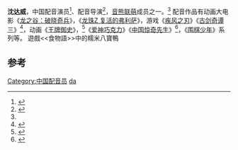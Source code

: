 {{配音演员
|名字 = 沈达威
|暱稱 = 威少、少主
|國籍 = {{PRC}}
|出生地 = {{CHN}}[[上海|上海]]
|生年 = 1984
|生月 = 8
|生日 = 24
|配演語言 = [[中文|中文]]
|代表作 = 《[[围棋少年|围棋少年]]》系列 黑木<br>《[[龙之谷：破晓奇兵|龙之谷：破晓奇兵]]》 兰伯特<br>《[[七龍珠Z_復活的「F」|龙珠Z 复活的弗利萨]]》 [[孙悟空_(七龙珠)|孙悟空]]
}}
'''沈达威'''{{BD|1984年|8月24日}}，中国配音演员<ref name="pcgames">{{Cite web |url=http://jf.pcgames.com.cn/663/6630855.html |title=《疾风之刃》天武僧声优 沈达威介绍 |access-date=2017-02-24 |archive-url=https://web.archive.org/web/20170413154307/http://jf.pcgames.com.cn/663/6630855.html |archive-date=2017-04-13 |dead-url=yes }}</ref>、配音导演<ref>{{Cite web |url=http://www.jpbeta.net/2017/01/d-2017-0105/ |title=《斗破苍穹》动画版1月7日起腾讯视频独占放送 |accessdate=2017-02-24 |archive-date=2017-01-13 |archive-url=https://web.archive.org/web/20170113040002/http://www.jpbeta.net/2017/01/d-2017-0105/ |dead-url=no }}</ref>，[[音熊联萌|音熊联萌]]成员之一。<ref name="pcgames"/>
配音作品有动画大电影《[[龙之谷：破晓奇兵|龙之谷：破晓奇兵]]》，《[[七龍珠Z_復活的「F」|龙珠Z 复活的弗利萨]]》，游戏《[[疾风之刃|疾风之刃]]》《[[古剑奇谭三|古剑奇谭三]]》<ref>{{Cite web |url=http://m.pc.tgbus.com/info_57/84676/ |title=《古剑奇谭三》重要角色曝光 天才少年凌星见 |access-date=2017-02-24 |archive-date=2020-04-04 |archive-url=https://web.archive.org/web/20200404194703/http://m.pc.tgbus.com/info_57/84676/ |dead-url=no }}</ref>，动画《[[王牌御史|王牌御史]]》，<ref>{{Cite web |url=http://www.baofeng.com/q_JUU2JUIyJTg4JUU4JUJFJUJFJUU1JUE4JTgx |title=暴风影音 - 沈达威 |access-date=2017-02-24 |archive-url=https://web.archive.org/web/20170510211347/http://www.baofeng.com/q_JUU2JUIyJTg4JUU4JUJFJUJFJUU1JUE4JTgx |archive-date=2017-05-10 |dead-url=yes }}</ref>《[[爱神巧克力|爱神巧克力]]》《[[中国惊奇先生|中国惊奇先生]]》<ref>{{Cite web |url=http://movie.kankan.com/person/shendawei/ |title=沈达威 - 响巢看看 |accessdate=2017-02-24 |archive-date=2016-05-28 |archive-url=https://web.archive.org/web/20160528035823/http://movie.kankan.com/person/shendawei/ |dead-url=no }}</ref>，《[[围棋少年|围棋少年]]》系列等。
遊戲<<食物語>>中的糯米八寶鴨

==参考==
{{reflist}}

{{音熊联萌工作室}}
{{Authority control}}
{{DEFAULTSORT:Shen dawei}}
[[Category:中国配音员|Category:中国配音员]]
[[Category:沈姓|da]]
{{china-bio-stub}}